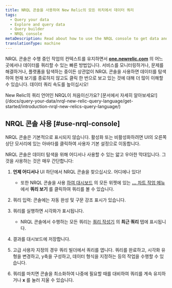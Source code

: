 ```yaml
---
title: NRQL 콘솔을 사용하여 New Relic의 모든 위치에서 데이터 쿼리
tags:
  - Query your data
  - Explore and query data
  - Query builder
  - NRQL console
metaDescription: Read about how to use the NRQL console to get data and build charts.
translationType: machine
---
```


NRQL 콘솔은 수행 중인 작업의 컨텍스트를 유지하면서 **[one.newrelic.com](https://one.newrelic.com/all-capabilities)** 의 어느 곳에서나 데이터를 쿼리할 수 있는 빠른 방법입니다. 서비스를 모니터링하거나, 문제를 해결하거나, 플랫폼을 탐색하는 중이든 상관없이 NRQL 콘솔을 사용하면 데이터를 탐색하여 현재 보기를 종료하지 않고도 클릭 한 번으로 보고 있는 것에 대해 더 많이 이해할 수 있습니다. 데이터 쿼리 속도를 높이십시오!

<Callout variant="tip">
  New Relic의 쿼리 언어인 NRQL이 처음이신가요? [문서에서 자세히 알아보세요!](/docs/query-your-data/nrql-new-relic-query-language/get-started/introduction-nrql-new-relics-query-language/)
</Callout>

## NRQL 콘솔 사용 [#use-nrql-console]

<Callout variant="tip">
  NRQL 콘솔은 기본적으로 표시되지 않습니다. 활성화 또는 비활성화하려면 UI의 오른쪽 상단 모서리에 있는 아바타를 클릭하여 사용자 기본 설정으로 이동합니다.
</Callout>

NRQL 콘솔은 데이터 탐색을 위해 어디서나 사용할 수 있는 얇고 우아한 막대입니다. 그것을 사용하는 것은 매우 간단합니다:

1. **언제 어디서나** UI 하단에서 NRQL 콘솔을 찾으십시오. 어디에나 있다!

   * 또한 NRQL 콘솔을 사용 [하여 대시보드](/docs/query-your-data/explore-query-data/dashboards/introduction-dashboards/) 의 모든 위젯에 있는 [**...** 차트 작업 메뉴](/docs/query-your-data/explore-query-data/dashboards/manage-your-dashboard/#dash-manage-charts) 에서 **쿼리 보기** 를 클릭하여 쿼리를 볼 수 있습니다.

2. 쿼리 입력: 콘솔에는 자동 완성 및 구문 강조 표시가 있습니다.

3. 쿼리를 실행하면 시각화가 표시됩니다.

   * NRQL 콘솔에서 수행하는 모든 쿼리는 [쿼리 작성기](/docs/query-your-data/explore-query-data/query-builder/introduction-query-builder/) 의 **최근 쿼리** 탭에 표시됩니다.

4. 결과를 대시보드에 저장합니다.

5. 고급 사용자 지정의 경우 쿼리 빌더에서 쿼리를 엽니다. 쿼리를 완료하고, 시각화 유형을 변경하고, y축을 구성하고, 데이터 형식을 지정하는 등의 작업을 수행할 수 있습니다.

6. 쿼리를 마치면 콘솔을 최소화하여 나중에 필요할 때를 대비하여 쿼리를 계속 유지하거나 **x** 를 눌러 지울 수 있습니다.